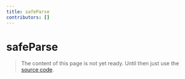```yaml
---
title: safeParse
contributors: []
---
```


# safeParse

> The content of this page is not yet ready. Until then just use the [source code](https://github.com/fabian-hiller/valibot/blob/main/library/src/methods/safeParse/safeParse.ts).

